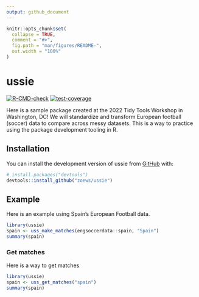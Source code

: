 ```yaml
---
output: github_document
---
```


<!-- README.md is generated from README.Rmd. Please edit that file -->

```r
knitr::opts_chunk$set(
  collapse = TRUE,
  comment = "#>",
  fig.path = "man/figures/README-",
  out.width = "100%"
)
```

# ussie

<!-- badges: start -->
[![R-CMD-check](https://github.com/zoews/ussie/actions/workflows/R-CMD-check.yaml/badge.svg)](https://github.com/zoews/ussie/actions/workflows/R-CMD-check.yaml)
[![test-coverage](https://github.com/zoews/ussie/actions/workflows/test-coverage.yaml/badge.svg)](https://github.com/zoews/ussie/actions/workflows/test-coverage.yaml)
<!-- badges: end -->

Here is a sample package created at the 2022 Tidy Tools Workshop in Washington, DC! We will standardize and transform European football (soccer) data to compare across messy datasets. This is a way to practice using the package development tooling in R.

## Installation

You can install the development version of ussie from [GitHub](https://github.com/) with:

``` r
# install.packages("devtools")
devtools::install_github("zoews/ussie")
```

## Example

Here is an example using Spain's European Football data.

```r
library(ussie)
spain <- uss_make_matches(engsoccerdata::spain, "Spain")
summary(spain)

```

### Get matches

Here is a way to get matches
```r
library(ussie)
spain <- uss_get_matches("spain")
summary(spain)

```
